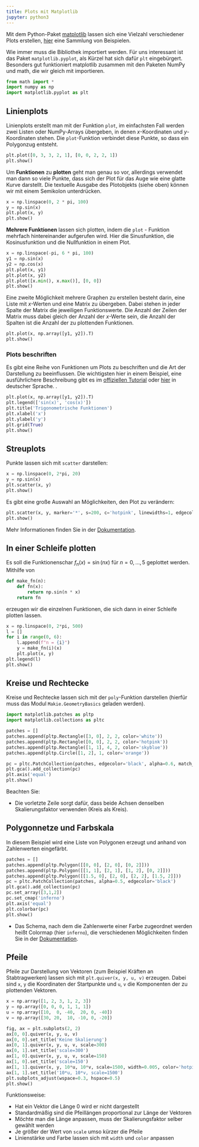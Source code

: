```yaml
---
title: Plots mit Matplotlib
jupyter: python3
---
```



Mit dem Python-Paket [matplotlib](https://matplotlib.org) lassen sich eine Vielzahl verschiedener Plots erstellen, 
[hier](https://matplotlib.org/stable/tutorials/introductory/sample_plots.html#sphx-glr-tutorials-introductory-sample-plots-py) eine Sammlung von Beispielen. 

Wie immer muss die Bibliothek importiert werden. Für uns interessant ist das Paket `matplotlib.pyplot`, als Kürzel hat sich dafür `plt` eingebürgert. Besonders gut funktioniert matplotlib zusammen mit den Paketen NumPy und math, die wir gleich mit importieren.


```python
from math import *
import numpy as np
import matplotlib.pyplot as plt
```

## Linienplots

Linienplots erstellt man mit der Funktion `plot`, im einfachsten Fall werden zwei Listen oder NumPy-Arrays übergeben, in denen
$x$-Koordinaten und $y$-Koordinaten stehen. Die `plot`-Funktion verbindet diese Punkte, so dass ein Polygonzug entsteht. 

```python
plt.plot([0, 3, 3, 2, 1], [0, 0, 2, 2, 1])
plt.show()
```

Um **Funktionen** zu **plotten** geht man genau so vor, allerdings verwendet man dann so viele Punkte, dass sich der
Plot für das Auge wie eine glatte Kurve darstellt. Die textuelle Ausgabe des Plotobjekts (siehe oben) können 
wir mit einem Semikolon unterdrücken.

```python
x = np.linspace(0, 2 * pi, 100)
y = np.sin(x)
plt.plot(x, y)
plt.show()
```

**Mehrere Funktionen** lassen sich plotten, indem die `plot` - Funktion mehrfach hintereinander aufgerufen wird. 
Hier die Sinusfunktion, die Kosinusfunktion und die Nullfunktion in einem Plot.

```python
x = np.linspace(-pi, 6 * pi, 100)
y1 = np.sin(x)
y2 = np.cos(x)
plt.plot(x, y1)
plt.plot(x, y2)
plt.plot([x.min(), x.max()], [0, 0])
plt.show()
```

Eine zweite Möglichkeit mehrere Graphen zu erstellen besteht darin, eine Liste mit $x$-Werten und eine Matrix zu übergeben. Dabei stehen in jeder Spalte
der Matrix die jeweiligen Funktionswerte. Die Anzahl der Zeilen der Matrix muss dabei gleich der Anzahl der $x$-Werte sein, die
Anzahl der Spalten ist die Anzahl der zu plottenden Funktionen.

```python
plt.plot(x, np.array([y1, y2]).T)
plt.show()
```

### Plots beschriften

Es gibt eine Reihe von Funktionen um Plots zu beschriften und die Art der Darstellung zu beeinflussen. 
Die wichtigsten hier in einem Beispiel, eine ausführlichere Beschreibung gibt es im 
[offiziellen Tutorial](https://matplotlib.org/stable/tutorials/introductory/pyplot.html#sphx-glr-tutorials-introductory-pyplot-py)
oder [hier](https://www.python-kurs.eu/matplotlib.php) in deutscher Sprache.
.

```python
plt.plot(x, np.array([y1, y2]).T)
plt.legend(['sin(x)', 'cos(x)'])
plt.title('Trigonometrische Funktionen')
plt.xlabel('x')
plt.ylabel('y')
plt.grid(True)
plt.show()
```

## Streuplots

Punkte lassen sich mit `scatter` darstellen:

```python
x = np.linspace(0, 2*pi, 20)
y = np.sin(x)
plt.scatter(x, y)
plt.show()
```

Es gibt eine große Auswahl an Möglichkeiten, den Plot zu verändern:

```python
plt.scatter(x, y, marker='*', s=200, c='hotpink', linewidths=1, edgecolors='green')
plt.show()
```

Mehr Informationen finden Sie in der [Dokumentation](https://matplotlib.org/stable/api/_as_gen/matplotlib.pyplot.scatter.html).

## In einer Schleife plotten

Es soll die Funktionenschar $f_n(x) = \sin(nx)$ für $n = 0, \dots, 5$ geplottet werden. Mithilfe von

```python
def make_fn(n):
    def fn(x):
        return np.sin(n * x)
    return fn
```

erzeugen wir die einzelnen Funktionen, die sich dann in einer Schleife plotten lassen.

```python
x = np.linspace(0, 2*pi, 500)
l = []
for i in range(0, 6):
    l.append(f"n = {i}")
    y = make_fn(i)(x)
    plt.plot(x, y)
plt.legend(l)
plt.show()
```

## Kreise und Rechtecke

Kreise und Rechtecke lassen sich mit der `poly`-Funktion darstellen (hierfür muss das Modul `Makie.GeometryBasics` geladen werden). 

```python
import matplotlib.patches as pltp
import matplotlib.collections as pltc

patches = []
patches.append(pltp.Rectangle([3, 0], 2, 2, color='white'))
patches.append(pltp.Rectangle([0, 0], 2, 2, color='hotpink'))
patches.append(pltp.Rectangle([1, 1], 4, 2, color='skyblue'))
patches.append(pltp.Circle([1, 2], 1, color='orange'))

pc = pltc.PatchCollection(patches, edgecolor='black', alpha=0.6, match_original=True)
plt.gca().add_collection(pc)
plt.axis('equal')
plt.show()
```

Beachten Sie:

- Die vorletzte Zeile sorgt dafür, dass beide Achsen denselben Skalierungsfaktor verwenden (Kreis als Kreis).

## Polygonnetze und Farbskala

In diesem Beispiel wird eine Liste von Polygonen erzeugt und anhand von Zahlenwerten eingefärbt.

```python
patches = []
patches.append(pltp.Polygon([[0, 0], [2, 0], [0, 2]]))
patches.append(pltp.Polygon([[1, 1], [2, 1], [1, 2], [0, 2]]))
patches.append(pltp.Polygon([[1.5, 0], [2, 0], [2, 2], [1.5, 2]]))
pc = pltc.PatchCollection(patches, alpha=0.5, edgecolor='black')
plt.gca().add_collection(pc)
pc.set_array([3,1,2])
pc.set_cmap('inferno')
plt.axis('equal')
plt.colorbar(pc)
plt.show()
```

- Das Schema, nach dem die Zahlenwerte einer Farbe zugeordnet werden heißt Colormap (hier `inferno`), die verschiedenen Möglichkeiten finden Sie in der [Dokumentation](https://matplotlib.org/stable/users/explain/colors/colormaps.html).

## Pfeile

Pfeile zur Darstellung von Vektoren (zum Beispiel Kräften an Stabtragwerken) lassen sich mit `plt.quiver(x, y, u, v)` erzeugen. Dabei sind `x`, `y` die Koordinaten der Startpunkte und `u`, `v` die Komponenten der zu plottenden Vektoren.

```python
x = np.array([1, 2, 3, 1, 2, 3])
y = np.array([0, 0, 0, 1, 1, 1])
u = np.array([10,  0, -40,  20, 0, -40])
v = np.array([30, 20,  10, -10, 0, -20])

fig, ax = plt.subplots(2, 2)
ax[0, 0].quiver(x, y, u, v)
ax[0, 0].set_title('Keine Skalierung')
ax[0, 1].quiver(x, y, u, v, scale=300)
ax[0, 1].set_title('scale=300')
ax[1, 0].quiver(x, y, u, v, scale=150)
ax[1, 0].set_title('scale=150')
ax[1, 1].quiver(x, y, 10*u, 10*v, scale=1500, width=0.005, color='hotpink')
ax[1, 1].set_title('10*u, 10*v, scale=1500')
plt.subplots_adjust(wspace=0.3, hspace=0.5)
plt.show()
```

Funktionsweise:

- Hat ein Vektor die Länge 0 wird er nicht dargestellt
- Standardmäßig sind die Pfeillängen proportional zur Länge der Vektoren
- Möchte man die Länge anpassen, muss der Skalierungsfaktor selber gewählt werden
- Je größer der Wert von `scale` umso kürzer die Pfeile
- Linienstärke und Farbe lassen sich mit `width` und `color` anpassen